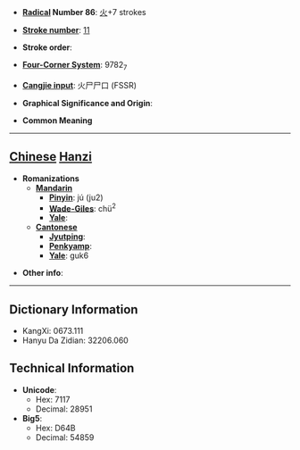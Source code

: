 * '''[[Wiktionary:Chinese radical index| Radical]] Number 86''': [[Wiktionary:Chinese radical index 火|火]]+7 strokes

* '''[[Wiktionary:Chinese total strokes index|Stroke number]]''': [[Wiktionary:Chinese total strokes index 11|11]]

* '''Stroke order''': 

* '''[[Wiktionary:Chinese four corner index|Four-Corner System]]''': 9782<sub>7</sub>

* '''[[Wiktionary:Chinese Cangjie index|Cangjie input]]''': 火尸尸口 (FSSR)

* '''Graphical Significance and Origin''': 

* '''Common Meaning'''

----

== [[Chinese]] [[Hanzi]] ==

* '''Romanizations'''
** '''[[Mandarin]]'''
*** '''[[Pinyin]]''': jú (ju2)
*** '''[[Wade-Giles]]''': chü<sup>2</sup>
*** '''[[Yale]]''': 
** '''[[Cantonese]]'''
*** '''[[Jyutping]]''':
*** '''[[Penkyamp]]''': 
*** '''[[Yale]]''': guk6

* '''Other info''': 

----

== Dictionary Information ==

* KangXi: 0673.111
* Hanyu Da Zidian: 32206.060

== Technical Information ==

* '''Unicode''':
** Hex: 7117
** Decimal: 28951
* '''Big5''':
** Hex: D64B
** Decimal: 54859